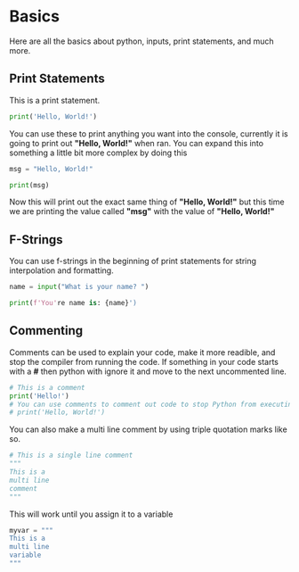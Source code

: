 # Basics
Here are all the basics about python, inputs, print statements, and much more.

## Print Statements
This is a print statement.
```py filename="main.py" copy
print('Hello, World!')
```
You can use these to print anything you want into the console, currently it is going to print out **"Hello, World!"** when ran. You can expand this into something a little bit more complex by doing this
```py filename="main.py" copy
msg = "Hello, World!"

print(msg)
```
Now this will print out the exact same thing of **"Hello, World!"** but this time we are printing the value called **"msg"** with the value of **"Hello, World!"**

## F-Strings
You can use f-strings in the beginning of print statements for string interpolation and formatting.
```py filename="main.py" copy
name = input("What is your name? ")

print(f'You're name is: {name}')
```

## Commenting
Comments can be used to explain your code, make it more readible, and stop the compiler from running the code. If something in your code starts with a **#** then python with ignore it and move to the next uncommented line.
```py filename="main.py" copy
# This is a comment
print('Hello!')
# You can use comments to comment out code to stop Python from executing it.
# print('Hello, World!')
```

You can also make a multi line comment by using triple quotation marks like so.
```py filename="main.py" copy
# This is a single line comment
"""
This is a
multi line 
comment
"""
```
This will work until you assign it to a variable
```py filename="main.py" copy
myvar = """
This is a 
multi line 
variable
"""
